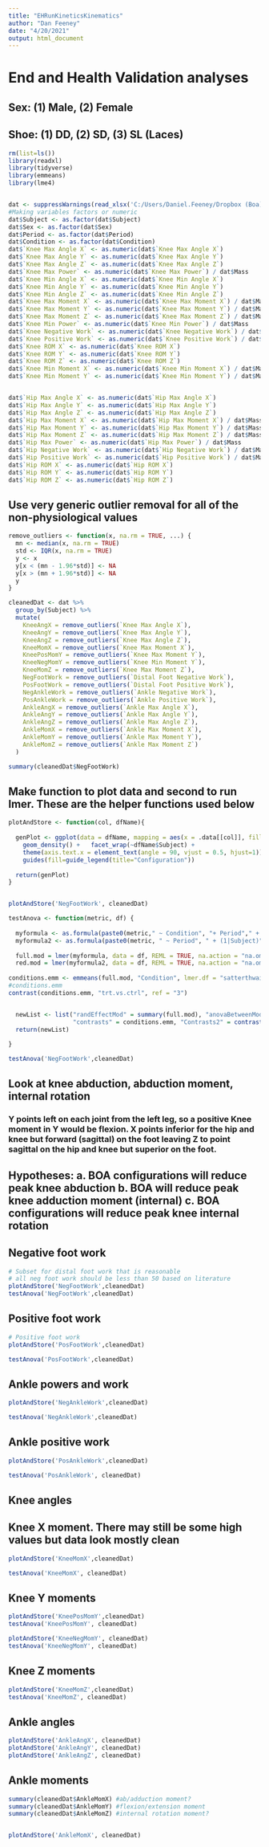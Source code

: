 ```yaml
---
title: "EHRunKineticsKinematics"
author: "Dan Feeney"
date: "4/20/2021"
output: html_document
---
```


# End and Health Validation analyses

## Sex: (1) Male, (2) Female
## Shoe: (1) DD, (2) SD, (3) SL (Laces)

```r
rm(list=ls())
library(readxl)
library(tidyverse)
library(emmeans)
library(lme4)


dat <- suppressWarnings(read_xlsx('C:/Users/Daniel.Feeney/Dropbox (Boa)/Endurance Health Validation/RunningJointMechanics.xlsx'))
#Making variables factors or numeric
dat$Subject <- as.factor(dat$Subject)
dat$Sex <- as.factor(dat$Sex)
dat$Period <- as.factor(dat$Period)
dat$Condition <- as.factor(dat$Condition)
dat$`Knee Max Angle X` <- as.numeric(dat$`Knee Max Angle X`)
dat$`Knee Max Angle Y` <- as.numeric(dat$`Knee Max Angle Y`) 
dat$`Knee Max Angle Z` <- as.numeric(dat$`Knee Max Angle Z`) 
dat$`Knee Max Power` <- as.numeric(dat$`Knee Max Power`) / dat$Mass
dat$`Knee Min Angle X` <- as.numeric(dat$`Knee Min Angle X`)
dat$`Knee Min Angle Y` <- as.numeric(dat$`Knee Min Angle Y`)
dat$`Knee Min Angle Z` <- as.numeric(dat$`Knee Min Angle Z`)
dat$`Knee Max Moment X` <- as.numeric(dat$`Knee Max Moment X`) / dat$Mass
dat$`Knee Max Moment Y` <- as.numeric(dat$`Knee Max Moment Y`) / dat$Mass
dat$`Knee Max Moment Z` <- as.numeric(dat$`Knee Max Moment Z`) / dat$Mass
dat$`Knee Min Power` <- as.numeric(dat$`Knee Min Power`) / dat$Mass
dat$`Knee Negative Work` <- as.numeric(dat$`Knee Negative Work`) / dat$Mass
dat$`Knee Positive Work` <- as.numeric(dat$`Knee Positive Work`) / dat$Mass
dat$`Knee ROM X` <- as.numeric(dat$`Knee ROM X`)
dat$`Knee ROM Y` <- as.numeric(dat$`Knee ROM Y`)
dat$`Knee ROM Z` <- as.numeric(dat$`Knee ROM Z`)
dat$`Knee Min Moment X` <- as.numeric(dat$`Knee Min Moment X`) / dat$Mass
dat$`Knee Min Moment Y` <- as.numeric(dat$`Knee Min Moment Y`) / dat$Mass


dat$`Hip Max Angle X` <- as.numeric(dat$`Hip Max Angle X`)
dat$`Hip Max Angle Y` <- as.numeric(dat$`Hip Max Angle Y`)
dat$`Hip Max Angle Z` <- as.numeric(dat$`Hip Max Angle Z`)
dat$`Hip Max Moment X` <- as.numeric(dat$`Hip Max Moment X`) / dat$Mass
dat$`Hip Max Moment Y` <- as.numeric(dat$`Hip Max Moment Y`) / dat$Mass
dat$`Hip Max Moment Z` <- as.numeric(dat$`Hip Max Moment Z`) / dat$Mass
dat$`Hip Max Power` <- as.numeric(dat$`Hip Max Power`) / dat$Mass
dat$`Hip Negative Work` <- as.numeric(dat$`Hip Negative Work`) / dat$Mass
dat$`Hip Positive Work` <- as.numeric(dat$`Hip Positive Work`) / dat$Mass
dat$`Hip ROM X` <- as.numeric(dat$`Hip ROM X`)
dat$`Hip ROM Y` <- as.numeric(dat$`Hip ROM Y`)
dat$`Hip ROM Z` <- as.numeric(dat$`Hip ROM Z`)

```

## Use very generic outlier removal for all of the non-physiological values
```r
remove_outliers <- function(x, na.rm = TRUE, ...) {
  mn <- median(x, na.rm = TRUE)
  std <- IQR(x, na.rm = TRUE)
  y <- x
  y[x < (mn - 1.96*std)] <- NA
  y[x > (mn + 1.96*std)] <- NA
  y
}

cleanedDat <- dat %>%
  group_by(Subject) %>%
  mutate(
    KneeAngX = remove_outliers(`Knee Max Angle X`),
    KneeAngY = remove_outliers(`Knee Max Angle Y`),
    KneeAngZ = remove_outliers(`Knee Max Angle Z`),
    KneeMomX = remove_outliers(`Knee Max Moment X`),
    KneePosMomY = remove_outliers(`Knee Max Moment Y`),
    KneeNegMomY = remove_outliers(`Knee Min Moment Y`),
    KneeMomZ = remove_outliers(`Knee Max Moment Z`),
    NegFootWork = remove_outliers(`Distal Foot Negative Work`),
    PosFootWork = remove_outliers(`Distal Foot Positive Work`),
    NegAnkleWork = remove_outliers(`Ankle Negative Work`),
    PosAnkleWork = remove_outliers(`Ankle Positive Work`),
    AnkleAngX = remove_outliers(`Ankle Max Angle X`),
    AnkleAngY = remove_outliers(`Ankle Max Angle Y`),
    AnkleAngZ = remove_outliers(`Ankle Max Angle Z`),
    AnkleMomX = remove_outliers(`Ankle Max Moment X`),
    AnkleMomY = remove_outliers(`Ankle Max Moment Y`),
    AnkleMomZ = remove_outliers(`Ankle Max Moment Z`)
  )

summary(cleanedDat$NegFootWork)

```

## Make function to plot data and second to run lmer. These are the helper functions used below
```r

plotAndStore <- function(col, dfName){
  
  genPlot <- ggplot(data = dfName, mapping = aes(x = .data[[col]], fill = dfName$Condition)) +
    geom_density() +   facet_wrap(~dfName$Subject) +     
    theme(axis.text.x = element_text(angle = 90, vjust = 0.5, hjust=1)) + ggtitle(col) +
    guides(fill=guide_legend(title="Configuration"))
  
  return(genPlot)
}


plotAndStore('NegFootWork', cleanedDat)

testAnova <- function(metric, df) {
  
  myformula <- as.formula(paste0(metric," ~ Condition", "+ Period"," + (1|Subject)"))
  myformula2 <- as.formula(paste0(metric, " ~ Period", " + (1|Subject)"))
  
  full.mod = lmer(myformula, data = df, REML = TRUE, na.action = "na.omit" )
  red.mod = lmer(myformula2, data = df, REML = TRUE, na.action = "na.omit" )
  
conditions.emm <- emmeans(full.mod, "Condition", lmer.df = "satterthwaite")
#conditions.emm
contrast(conditions.emm, "trt.vs.ctrl", ref = "3") 


  newList <- list("randEffectMod" = summary(full.mod), "anovaBetweenMods" = anova(full.mod, red.mod),
                  "contrasts" = conditions.emm, "Contrasts2" = contrast(conditions.emm, "trt.vs.ctrl", ref = "3"))
  return(newList)
  
}

testAnova('NegFootWork',cleanedDat)


```



## Look at knee abduction, abduction moment, internal rotation
###  Y points left on each joint from the left leg, so a positive Knee moment in Y would be flexion. X points inferior for the hip and knee but forward (sagittal)  on the foot leaving Z to point sagittal on the hip and knee but superior on the foot.

## Hypotheses: a.	BOA configurations will reduce peak knee abduction b.	BOA will reduce peak knee adduction moment (internal) c.	BOA configurations will reduce peak knee internal rotation


## Negative foot work
```r
# Subset for distal foot work that is reasonable
# all neg foot work should be less than 50 based on literature
plotAndStore('NegFootWork',cleanedDat)
testAnova('NegFootWork',cleanedDat)


```

## Positive foot work
```r
# Positive foot work
plotAndStore('PosFootWork',cleanedDat)

testAnova('PosFootWork',cleanedDat)

```

## Ankle powers and work
```r
plotAndStore('NegAnkleWork',cleanedDat)

testAnova('NegAnkleWork',cleanedDat)
```

## Ankle positive work
```r
plotAndStore('PosAnkleWork',cleanedDat)

testAnova('PosAnkleWork', cleanedDat)
```
## Knee angles



## Knee X moment. There may still be some high values but data look mostly clean
```r
plotAndStore('KneeMomX',cleanedDat)

testAnova('KneeMomX', cleanedDat)
```

## Knee Y moments
```r
plotAndStore('KneePosMomY',cleanedDat)
testAnova('KneePosMomY', cleanedDat)

plotAndStore('KneeNegMomY', cleanedDat)
testAnova('KneeNegMomY', cleanedDat)

```


## Knee Z moments
```r
plotAndStore('KneeMomZ',cleanedDat)
testAnova('KneeMomZ', cleanedDat)


```

## Ankle angles
```r
plotAndStore('AnkleAngX', cleanedDat)
plotAndStore('AnkleAngY', cleanedDat)
plotAndStore('AnkleAngZ', cleanedDat)

```

## Ankle moments
```r
summary(cleanedDat$AnkleMomX) #ab/adduction moment?
summary(cleanedDat$AnkleMomY) #flexion/extension moment
summary(cleanedDat$AnkleMomZ) #internal rotation moment?


plotAndStore('AnkleMomX', cleanedDat)


```


